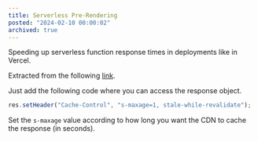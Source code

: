 ```yaml
---
title: Serverless Pre-Rendering
posted: "2024-02-10 00:00:02"
archived: true
---
```


Speeding up serverless function response times in deployments like in Vercel.

Extracted from the following [link](https://vercel.com/blog/serverless-pre-rendering "Introducing Serverless Pre-Rendering (SPR)").

Just add the following code where you can access the response object.

```javascript
res.setHeader("Cache-Control", "s-maxage=1, stale-while-revalidate");
```

Set the `s-maxage` value according to how long you want the CDN to cache the response (in seconds).
